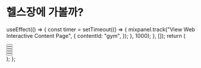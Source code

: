# 헬스장에 가볼까?


  useEffect(() => {
    const timer = setTimeout(() => {
      mixpanel.track("View Web Interactive Content Page", {
        contentId: "gym",
      });
    }, 1000);
  }, []);
  return (
    <div>
      <div className="lg:flex">
        <div className="lg:mr-2 lg:w-1/3 w-full">
          <Button
            title="Introduction"
            description="Introduction"
            query="/Diet/84kg/gym"
          ></Button>
        </div>
        <div className="lg:ml-2 lg:mr-2 lg:w-1/3 w-full">
          <Button
            title="Advantages"
            description="헬스장의 장점?"
            query="/Diet/84kg/gym"
          ></Button>
        </div>
        <div className="lg:ml-2 lg:w-1/3 w-full">
          <Button
            title="Inbody"
            description="체성분 검사(Inbody)"
            query="/Diet/84kg/gym"
          ></Button>
        </div>
      </div>
      <div className="lg:flex">
        <div className="lg:mr-2 lg:w-1/3 w-full">
          <Button
            title="Planning"
            description="워밍업 & 운동 계획"
            query="/Diet/84kg/gym"
          ></Button>
        </div>
        <div className="lg:ml-2 lg:mr-2 lg:w-1/3 w-full">
          <Button
            title="Moisture"
            description="수분과 땀"
            query="/Diet/84kg/gym"
          ></Button>
        </div>
        <div className="lg:ml-2 lg:w-1/3 w-full"></div>
      </div>
    </div>
  );
};

<Gym />
